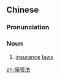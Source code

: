 {{also|保险法}}
==Chinese==
{{zh-forms|s=保险法|type=21}}

===Pronunciation===
{{zh-pron
|m=bǎoxiǎnfǎ
|c=bou2 him2 faat3
|mn=pó-hiám-hoat
|cat=n
}}

===Noun===
{{zh-noun}}

# [[insurance]] [[law]]s

{{zh-cat|Law}}

[[zh:保險法]]